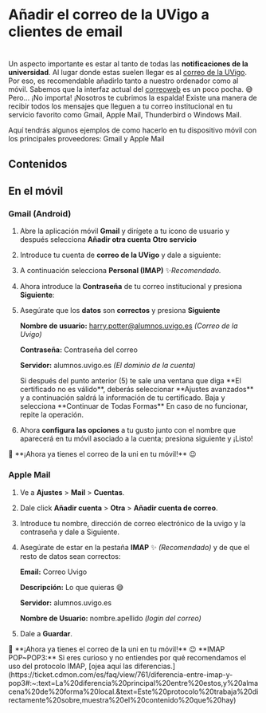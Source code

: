 
# Añadir el correo de la UVigo a clientes de email
#
Un aspecto importante es estar al tanto de todas las **notificaciones de la
universidad**. Al lugar donde estas suelen llegar es al
[correo de la UVigo](https://correoweb.uvigo.gal/login.php).
Por eso, es recomendable añadirlo tanto a nuestro ordenador como al móvil.
Sabemos que la interfaz actual del [correoweb](https://correoweb.uvigo.gal/login.php)
es un poco pocha. 😅 Pero... ¡No importa! ¡Nosotros te cubrimos la espalda!
Existe una manera de recibir todos los mensajes que lleguen a tu correo
institucional en tu servicio favorito como Gmail, Apple Mail, Thunderbird
o Windows Mail.

Aquí tendrás algunos ejemplos de como hacerlo en tu dispositivo móvil con
los principales proveedores: Gmail y Apple Mail

## Contenidos

## En el móvil

### Gmail (Android)

1.  Abre la aplicación móvil **Gmail** y dirígete a tu icono de usuario y
    después selecciona **Añadir otra cuenta** **Otro servicio**
2.  Introduce tu cuenta de **correo de la UVigo** y dale a siguiente:
3.  A continuación selecciona **Personal (IMAP)** ✨*Recomendado.*
4.  Ahora introduce la **Contraseña** de tu correo institucional y presiona
    **Siguiente**:
5.  Asegúrate que los **datos** son **correctos** y presiona **Siguiente**

    **Nombre de usuario:** harry.potter@alumnos.uvigo.es _(Correo de la Uvigo)_

    **Contraseña:** Contraseña del correo

    **Servidor:** alumnos.uvigo.es _(El dominio de la cuenta)_

    <Callout variant="warning">
        <CalloutDescription>
            Si después del punto anterior (5) te sale una ventana que diga **El
            certificado no es válido**, deberás seleccionar **Ajustes
            avanzados** y a continuación saldrá la información de tu
            certificado. Baja y selecciona **Continuar de Todas Formas** En
            caso de no funcionar, repite la operación.
        </CalloutDescription>
    </Callout>

6.  Ahora **configura las opciones** a tu gusto junto con el nombre que
    aparecerá en tu móvil asociado a la cuenta; presiona siguiente y ¡Listo!

<Callout variant="success">
    <CalloutDescription>
        🌟 **¡Ahora ya tienes el correo de la uni en tu móvil!** 😉
    </CalloutDescription>
</Callout>

### Apple Mail

1.  Ve a **Ajustes** > **Mail** > **Cuentas**.
2.  Dale click **Añadir cuenta** > **Otra** > **Añadir cuenta de correo**.
3.  Introduce tu nombre, dirección de correo electrónico de la uvigo y la
    contraseña y dale a Siguiente.
4.  Asegúrate de estar en la pestaña **IMAP** ✨ _(Recomendado)_ y de que el resto
    de datos sean correctos:

    **Email:** Correo Uvigo

    **Descripción:** Lo que quieras 😅

    **Servidor:** alumnos.uvigo.es

    **Nombre de Usuario:** nombre.apellido _(login del correo)_

5.  Dale a **Guardar**.

<Callout variant="success">
    <CalloutDescription>
        🌟 **¡Ahora ya tienes el correo de la uni en tu móvil!** 😉
    </CalloutDescription>
</Callout>

<Callout variant="info">
    <CalloutDescription>
        **IMAP POP~POP3:** Si eres curioso y no entiendes por qué recomendamos
        el uso del protocolo IMAP, [ojea aquí las
        diferencias.](https://ticket.cdmon.com/es/faq/view/761/diferencia-entre-imap-y-pop3#:~:text=La%20diferencia%20principal%20entre%20estos,y%20almacena%20de%20forma%20local.&text=Este%20protocolo%20trabaja%20directamente%20sobre,muestra%20el%20contenido%20que%20hay)
    </CalloutDescription>
</Callout>
